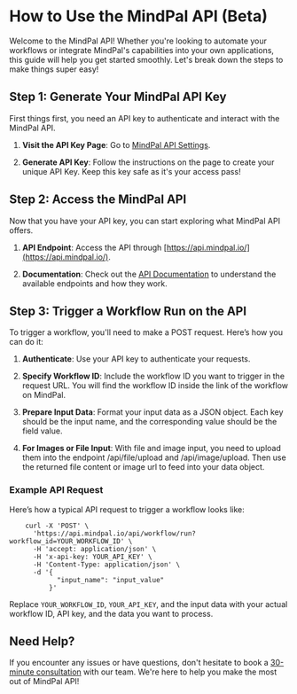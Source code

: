 # How to Use the MindPal API (Beta)

Welcome to the MindPal API! Whether you're looking to automate your workflows or integrate MindPal's capabilities into your own applications, this guide will help you get started smoothly. Let's break down the steps to make things super easy!

## Step 1: Generate Your MindPal API Key

First things first, you need an API key to authenticate and interact with the MindPal API.

1.  **Visit the API Key Page**: Go to [MindPal API Settings](https://brain.mindpal.space/personal/settings?tab=public-api).
    
2.  **Generate API Key**: Follow the instructions on the page to create your unique API Key. Keep this key safe as it's your access pass!
    

## Step 2: Access the MindPal API

Now that you have your API key, you can start exploring what MindPal API offers.

1.  **API Endpoint**: Access the API through [https://api.mindpal.io/](https://api.mindpal.io/).
    
2.  **Documentation**: Check out the [API Documentation](https://api.mindpal.io/docs) to understand the available endpoints and how they work.
    

## Step 3: Trigger a Workflow Run on the API

To trigger a workflow, you'll need to make a POST request. Here’s how you can do it:

1.  **Authenticate**: Use your API key to authenticate your requests.
    
2.  **Specify Workflow ID**: Include the workflow ID you want to trigger in the request URL. You will find the workflow ID inside the link of the workflow on MindPal.
    
3.  **Prepare Input Data**: Format your input data as a JSON object. Each key should be the input name, and the corresponding value should be the field value.
    
4.  **For Images or File Input**: With file and image input, you need to upload them into the endpoint /api/file/upload and /api/image/upload. Then use the returned file content or image url to feed into your data object.


### Example API Request

Here’s how a typical API request to trigger a workflow looks like:
```
    curl -X 'POST' \
      'https://api.mindpal.io/api/workflow/run?workflow_id=YOUR_WORKFLOW_ID' \
      -H 'accept: application/json' \
      -H 'x-api-key: YOUR_API_KEY' \
      -H 'Content-Type: application/json' \
      -d '{
            "input_name": "input_value"
          }'
```    

Replace `YOUR_WORKFLOW_ID`, `YOUR_API_KEY`, and the input data with your actual workflow ID, API key, and the data you want to process.

## Need Help?

If you encounter any issues or have questions, don't hesitate to book a [30-minute consultation](https://cal.com/mindpal/30min) with our team. We're here to help you make the most out of MindPal API!